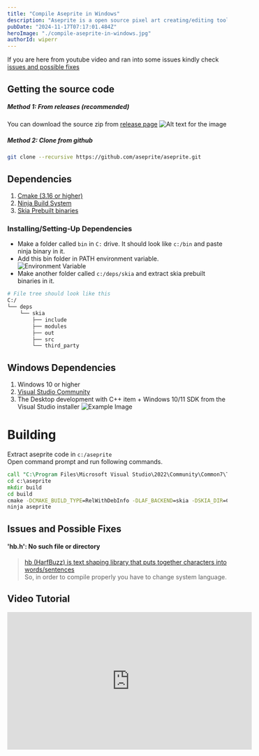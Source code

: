 ```yaml
---
title: "Compile Aseprite in Windows"
description: "Aseprite is a open source pixel art creating/editing tool. You can compile it from source and use it for free."
pubDate: "2024-11-17T07:17:01.484Z"
heroImage: "./compile-aseprite-in-windows.jpg"
authorId: wiperr
---
```


If you are here from youtube video and ran into some issues kindly check [issues and possible fixes](#issues-and-possible-fixes)

## Getting the source code


##### Method 1: From releases (recommended)
You can download the source zip from [release page](https://github.com/aseprite/aseprite/releases)
![Alt text for the image](./download-source-from-release.png)

##### Method 2: Clone from github
```bash
git clone --recursive https://github.com/aseprite/aseprite.git
```


## Dependencies
1. [Cmake (3.16 or higher)](https://cmake.org/)
2. [Ninja Build System](https://ninja-build.org/)
3. [Skia Prebuilt binaries](https://github.com/aseprite/skia/releases/download/m102-861e4743af/Skia-Windows-Release-x64.zip)

### Installing/Setting-Up Dependencies
* Make a folder called `bin` in `C:` drive. It should look like `c:/bin` and paste ninja binary in it.
* Add this bin folder in PATH environment variable.
![Environment Variable](./environment-path-variable.png)
* Make another folder called `c:/deps/skia` and extract skia prebuilt binaries in it.

```bash
# File tree should look like this
C:/
└── deps
    └── skia
        ├── include
        ├── modules
        ├── out
        ├── src
        └── third_party

```


## Windows Dependencies
1. Windows 10 or higher
2. [Visual Studio Community](https://visualstudio.microsoft.com/downloads/)
3. The Desktop development with C++ item + Windows 10/11 SDK from the Visual Studio installer
![Example Image](./visual-studio.png)


# Building
Extract aseprite code in `c:/aseprite`
<br/>Open command prompt and run following commands.
```cmd
call "C:\Program Files\Microsoft Visual Studio\2022\Community\Common7\Tools\VsDevCmd.bat" -arch=x64
cd c:\aseprite
mkdir build
cd build
cmake -DCMAKE_BUILD_TYPE=RelWithDebInfo -DLAF_BACKEND=skia -DSKIA_DIR=C:\deps\skia -DSKIA_LIBRARY_DIR=C:\deps\skia\out\Release-x64 -DSKIA_LIBRARY=C:\deps\skia\out\Release-x64\skia.lib -G Ninja ..
ninja aseprite
```


## Issues and Possible Fixes
#### 'hb.h': No such file or directory
> [hb (HarfBuzz) is text shaping library that puts together characters into words/sentences](https://github.com/Ettercap/ettercap/issues/1062#issuecomment-663975456)<br/>
So, in order to compile properly you have to change system language.


## Video Tutorial
<iframe width="560" height="315" src="https://www.youtube.com/embed/31B-zBRkh5I?si=GVAv97kLBflUz-Cp" title="YouTube video player" frameborder="0" allow="accelerometer; autoplay; clipboard-write; encrypted-media; gyroscope; picture-in-picture; web-share" referrerpolicy="strict-origin-when-cross-origin" allowfullscreen className="mx-auto max-w-full"></iframe>